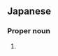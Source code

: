 ==Japanese==
{{ja-kanjitab|麻|美|子}}

===Proper noun===
{{ja-pos|proper|まみこ}}

# {{given name|female|lang=ja|sort=まみこ}}